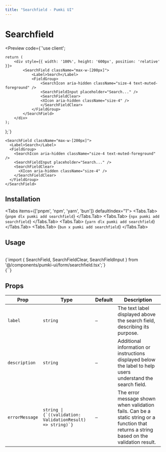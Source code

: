 ```yaml
---
title: "Searchfield - Pumki UI"
---
```




# Searchfield

<Preview 
  code={`'use client';


    return (
        <div style={{ width: '100%', height: '600px', position: 'relative' }}>
            <SearchField className="max-w-[200px]">
                <Label>Search</Label>
                <FieldGroup>
                    <SearchIcon aria-hidden className="size-4 text-muted-foreground" />
                    <SearchFieldInput placeholder="Search..." />
                    <SearchFieldClear>
                    <XIcon aria-hidden className="size-4" />
                    </SearchFieldClear>
                </FieldGroup>
            </SearchField>
        </div>
    );
};`}
>
    <SearchField className="max-w-[200px]">
      <Label>Search</Label>
      <FieldGroup>
        <SearchIcon aria-hidden className="size-4 text-muted-foreground" />
        <SearchFieldInput placeholder="Search..." />
        <SearchFieldClear>
          <XIcon aria-hidden className="size-4" />
        </SearchFieldClear>
      </FieldGroup>
    </SearchField>
</Preview>

## Installation

<Tabs items={['pnpm', 'npm', 'yarn', 'bun']} defaultIndex="1">
  <Tabs.Tab>
    <CodeBlock language="bash" showLineNumbers={false}>
      {`pnpm dlx pumki add searchfield`}
    </CodeBlock>
  </Tabs.Tab>
  <Tabs.Tab>
    <CodeBlock language="bash" showLineNumbers={false}>
      {`npx pumki add searchfield`}
    </CodeBlock>
  </Tabs.Tab>
  <Tabs.Tab>
    <CodeBlock language="bash" showLineNumbers={false}>
      {`yarn dlx pumki add searchfield`}
    </CodeBlock>
  </Tabs.Tab>
  <Tabs.Tab>
    <CodeBlock language="bash" showLineNumbers={false}>
      {`bun x pumki add searchfield`}
    </CodeBlock>
  </Tabs.Tab>
</Tabs>

## Usage

<br/>

<CodeBlock language="typescript" showLineNumbers={false}>
    {`import { SearchField, SearchFieldClear, SearchFieldInput } from '@/components/pumki-ui/form/searchfield.tsx';`}
</CodeBlock>

<br/>

<CodeBlock language="typescript" showLineNumbers={false}>
    {`<Searchfield />`}
</CodeBlock>

## Props


<PumkiTableStyles />
<PumkiTable>
<table className="pumki-table">
  <thead>
    <tr>
      <th>Prop</th>
      <th>Type</th>
      <th>Default</th>
      <th>Description</th>
    </tr>
  </thead>
<tbody>
    <tr>
        <td><code>label</code></td>
        <td><code>string</code></td>
        <td><code>—</code></td>
        <td>The text label displayed above the search field, describing its purpose.</td>
    </tr>
    <tr>
        <td><code>description</code></td>
        <td><code>string</code></td>
        <td><code>—</code></td>
        <td>Additional information or instructions displayed below the label to help users understand the search field.</td>
    </tr>
    <tr>
        <td><code>errorMessage</code></td>
        <td><code>string | {`((validation: ValidationResult) => string)`}</code></td>
        <td><code>—</code></td>
        <td>The error message shown when validation fails. Can be a static string or a function that returns a string based on the validation result.</td>
    </tr>
</tbody>
</table>
</PumkiTable>
